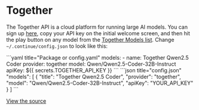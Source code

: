 
# Together

The Together API is a cloud platform for running large AI models. You can sign up [here](https://api.together.xyz/signup), copy your API key on the initial welcome screen, and then hit the play button on any model from the [Together Models list](https://docs.together.ai/docs/serverless-models). Change `~/.continue/config.json` to look like this:

<Tabs groupId="config-example">
	<TabItem value="yaml" label="YAML">
		```yaml title="Package or config.yaml"
		models:
		  - name: Together Qwen2.5 Coder
		    provider: together
		    model: Qwen/Qwen2.5-Coder-32B-Instruct
        	apiKey: ${{ secrets.TOGETHER_API_KEY }}
		```
	</TabItem>
	<TabItem value="json" label="JSON">
		```json title="config.json"
      "models": [
        {
          "title": "Together Qwen2.5 Coder",
          "provider": "together",
          "model": "Qwen/Qwen2.5-Coder-32B-Instruct",
          "apiKey": "YOUR_API_KEY"
        }
      ]
		```
	</TabItem>
</Tabs>

[View the source](https://github.com/continuedev/continue/blob/main/core/llm/llms/Together.ts)

